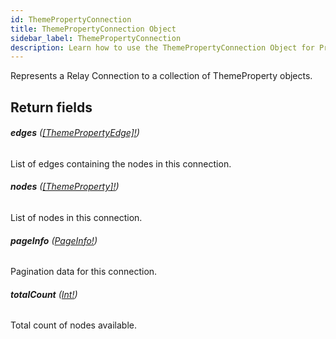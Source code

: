 ```yaml
---
id: ThemePropertyConnection
title: ThemePropertyConnection Object
sidebar_label: ThemePropertyConnection
description: Learn how to use the ThemePropertyConnection Object for Prismatic's API.
---
```


Represents a Relay Connection to a collection of ThemeProperty objects.

## Return fields

###### <b>edges</b> ([[ThemePropertyEdge]!](api/schema/object/ThemePropertyEdge.mdx))

List of edges containing the nodes in this connection.

###### <b>nodes</b> ([[ThemeProperty]!](api/schema/object/ThemeProperty.mdx))

List of nodes in this connection.

###### <b>pageInfo</b> ([PageInfo!](api/schema/object/PageInfo.mdx))

Pagination data for this connection.

###### <b>totalCount</b> ([Int!](api/schema/scalar/Int.mdx))

Total count of nodes available.
